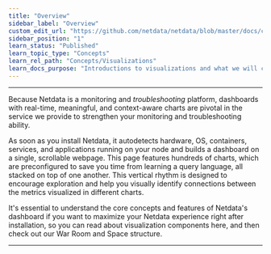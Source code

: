 ```yaml
---
title: "Overview"
sidebar_label: "Overview"
custom_edit_url: "https://github.com/netdata/netdata/blob/master/docs/concepts/visualizations/overview.md"
sidebar_position: "1"
learn_status: "Published"
learn_topic_type: "Concepts"
learn_rel_path: "Concepts/Visualizations"
learn_docs_purpose: "Introductions to visualizations and what we will cover to this sections"
---
```



**********************************************************************


Because Netdata is a monitoring and _troubleshooting_ platform, dashboards with real-time, meaningful, and context-aware
charts are pivotal in the service we provide to strengthen your monitoring and troubleshooting ability.

As soon as you install Netdata\, it autodetects hardware, OS, containers, services, and
applications running on your node and builds a dashboard on a single, scrollable webpage. This page features hundreds of
charts, which are preconfigured to save you time from learning a query language, all stacked on top of one another. This
vertical rhythm is designed to encourage exploration and help you visually identify connections between the metrics
visualized in different charts.

It's essential to understand the core concepts and features of Netdata's dashboard if you want to maximize your Netdata
experience right after installation, so you can read about visualization components here, and then check out our War
Room and Space structure.


*******************************************************************************

